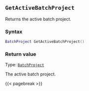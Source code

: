 ## `GetActiveBatchProject`

Returns the active batch project.

### Syntax {-}

``` .lua
BatchProject GetActiveBatchProject()
```

### Return value {-}

Type: [`BatchProject`](#batchproject)

The active batch project.

{{< pagebreak >}}


